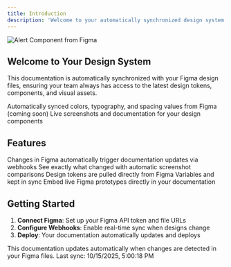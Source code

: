 ```yaml
---
title: Introduction
description: 'Welcome to your automatically synchronized design system documentation'
---
```


<img
  className="block"
  src="https://raw.githubusercontent.com/hellojulian/mintlify/main/public/images/figma-22123-476643.png"
  alt="Alert Component from Figma"
/>

## Welcome to Your Design System

This documentation is automatically synchronized with your Figma design files, ensuring your team always has access to the latest design tokens, components, and visual assets.

<CardGroup cols={2}>
  <Card
    title="Design Tokens"
    icon="palette"
  >
    Automatically synced colors, typography, and spacing values from Figma (coming soon)
  </Card>
  <Card
    title="Components"
    icon="puzzle-piece"
    href="/components/overview"
  >
    Live screenshots and documentation for your design components
  </Card>
</CardGroup>

## Features

<AccordionGroup>
  <Accordion title="Automated Sync">
    Changes in Figma automatically trigger documentation updates via webhooks
  </Accordion>

  <Accordion title="Visual Diffs">
    See exactly what changed with automatic screenshot comparisons
  </Accordion>

  <Accordion title="Live Design Tokens">
    Design tokens are pulled directly from Figma Variables and kept in sync
  </Accordion>

  <Accordion title="Interactive Prototypes">
    Embed live Figma prototypes directly in your documentation
  </Accordion>
</AccordionGroup>

## Getting Started

1. **Connect Figma**: Set up your Figma API token and file URLs
2. **Configure Webhooks**: Enable real-time sync when designs change
3. **Deploy**: Your documentation automatically updates and deploys

<Note>
This documentation updates automatically when changes are detected in your Figma files. Last sync: 10/15/2025, 5:00:18 PM
</Note>